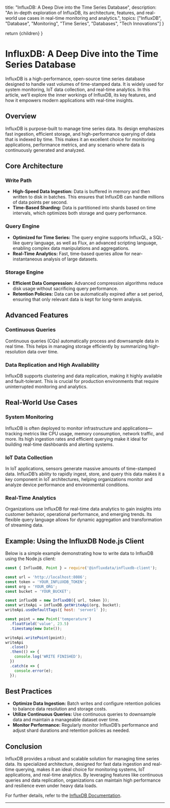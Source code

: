 
  title: "InfluxDB: A Deep Dive into the Time Series Database",
  description: "An in-depth exploration of InfluxDB, its architecture, features, and real-world use cases in real-time monitoring and analytics.",
  topics: ["InfluxDB", "Database", "Monitoring", "Time Series", "Databases", "Tech Innovations"]
}

  return <MdxLayout>{children}</MdxLayout>
}

# InfluxDB: A Deep Dive into the Time Series Database

InfluxDB is a high-performance, open-source time series database designed to handle vast volumes of time-stamped data. It is widely used for system monitoring, IoT data collection, and real-time analytics. In this article, we’ll explore the inner workings of InfluxDB, its key features, and how it empowers modern applications with real-time insights.

## Overview

InfluxDB is purpose-built to manage time series data. Its design emphasizes fast ingestion, efficient storage, and high-performance querying of data that is indexed by time. This makes it an excellent choice for monitoring applications, performance metrics, and any scenario where data is continuously generated and analyzed.

## Core Architecture

### Write Path

- **High-Speed Data Ingestion:**
  Data is buffered in memory and then written to disk in batches. This ensures that InfluxDB can handle millions of data points per second.
- **Time-Based Sharding:**
  Data is partitioned into shards based on time intervals, which optimizes both storage and query performance.

### Query Engine

- **Optimized for Time Series:**
  The query engine supports InfluxQL, a SQL-like query language, as well as Flux, an advanced scripting language, enabling complex data manipulations and aggregations.
- **Real-Time Analytics:**
  Fast, time-based queries allow for near-instantaneous analysis of large datasets.

### Storage Engine

- **Efficient Data Compression:**
  Advanced compression algorithms reduce disk usage without sacrificing query performance.
- **Retention Policies:**
  Data can be automatically expired after a set period, ensuring that only relevant data is kept for long-term analysis.

## Advanced Features

### Continuous Queries

Continuous queries (CQs) automatically process and downsample data in real time. This helps in managing storage efficiently by summarizing high-resolution data over time.

### Data Replication and High Availability

InfluxDB supports clustering and data replication, making it highly available and fault-tolerant. This is crucial for production environments that require uninterrupted monitoring and analytics.

## Real-World Use Cases

### System Monitoring

InfluxDB is often deployed to monitor infrastructure and applications—tracking metrics like CPU usage, memory consumption, network traffic, and more. Its high ingestion rates and efficient querying make it ideal for building real-time dashboards and alerting systems.

### IoT Data Collection

In IoT applications, sensors generate massive amounts of time-stamped data. InfluxDB’s ability to rapidly ingest, store, and query this data makes it a key component in IoT architectures, helping organizations monitor and analyze device performance and environmental conditions.

### Real-Time Analytics

Organizations use InfluxDB for real-time data analytics to gain insights into customer behavior, operational performance, and emerging trends. Its flexible query language allows for dynamic aggregation and transformation of streaming data.

## Example: Using the InfluxDB Node.js Client

Below is a simple example demonstrating how to write data to InfluxDB using the Node.js client:

```javascript
const { InfluxDB, Point } = require('@influxdata/influxdb-client');

const url = 'http://localhost:8086';
const token = 'YOUR_INFLUXDB_TOKEN';
const org = 'YOUR_ORG';
const bucket = 'YOUR_BUCKET';

const influxDB = new InfluxDB({ url, token });
const writeApi = influxDB.getWriteApi(org, bucket);
writeApi.useDefaultTags({ host: 'server1' });

const point = new Point('temperature')
  .floatField('value', 23.5)
  .timestamp(new Date());

writeApi.writePoint(point);
writeApi
  .close()
  .then(() => {
    console.log('WRITE FINISHED');
  })
  .catch(e => {
    console.error(e);
  });
```

## Best Practices

- **Optimize Data Ingestion:**
Batch writes and configure retention policies to balance data resolution and storage costs.
- **Utilize Continuous Queries:**
Use continuous queries to downsample data and maintain a manageable dataset over time.
- **Monitor Performance:**
Regularly monitor InfluxDB’s performance and adjust shard durations and retention policies as needed.

## Conclusion

InfluxDB provides a robust and scalable solution for managing time series data. Its specialized architecture, designed for fast data ingestion and real-time querying, makes it an ideal choice for monitoring systems, IoT applications, and real-time analytics. By leveraging features like continuous queries and data replication, organizations can maintain high performance and resilience even under heavy data loads.

For further details, refer to the [InfluxDB Documentation](https://docs.influxdata.com/influxdb/).

---
